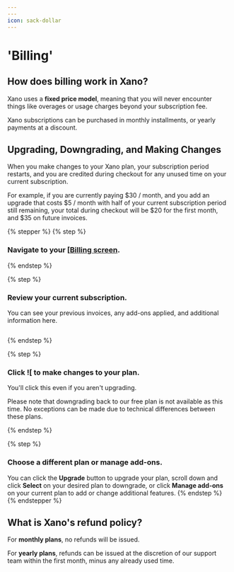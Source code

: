 ```yaml
---
---
icon: sack-dollar
---
```


# 'Billing'

## How does billing work in Xano?

Xano uses a **fixed price model**, meaning that you will never encounter things like overages or usage charges beyond your subscription fee.

Xano subscriptions can be purchased in monthly installments, or yearly payments at a discount.

## Upgrading, Downgrading, and Making Changes

When you make changes to your Xano plan, your subscription period restarts, and you are credited during checkout for any unused time on your current subscription.

For example, if you are currently paying $30 / month, and you add an upgrade that costs $5 / month with half of your current subscription period still remaining, your total during checkout will be $20 for the first month, and $35 on future invoices.

{% stepper %}
{% step %}
### Navigate to your [[Billing screen](https://app.xano.com/billing?mode=master).


{% endstep %}

{% step %}
### Review your current subscription.

You can see your previous invoices, any add-ons applied, and additional information here.

<figure><img src="..//assets/CleanShot 2025-04-09 at 09.09.40.png" alt="" /><figcaption></figcaption></figure>
{% endstep %}

{% step %}
### Click ![[](<../.gitbook/assets/CleanShot 2025-04-09 at 09.10.40.png>) to make changes to your plan.

You'll click this even if you aren't upgrading.

<Info>

Please note that downgrading back to our free plan is not available as this time. No exceptions can be made due to technical differences between these plans.

</Info>
{% endstep %}

{% step %}
### Choose a different plan or manage add-ons.

You can click the **Upgrade** button to upgrade your plan, scroll down and click **Select** on your desired plan to downgrade, or click **Manage add-ons** on your current plan to add or change additional features.
{% endstep %}
{% endstepper %}

## What is Xano's refund policy?

For **monthly plans**, no refunds will be issued.

For **yearly plans**, refunds can be issued at the discretion of our support team within the first month, minus any already used time.